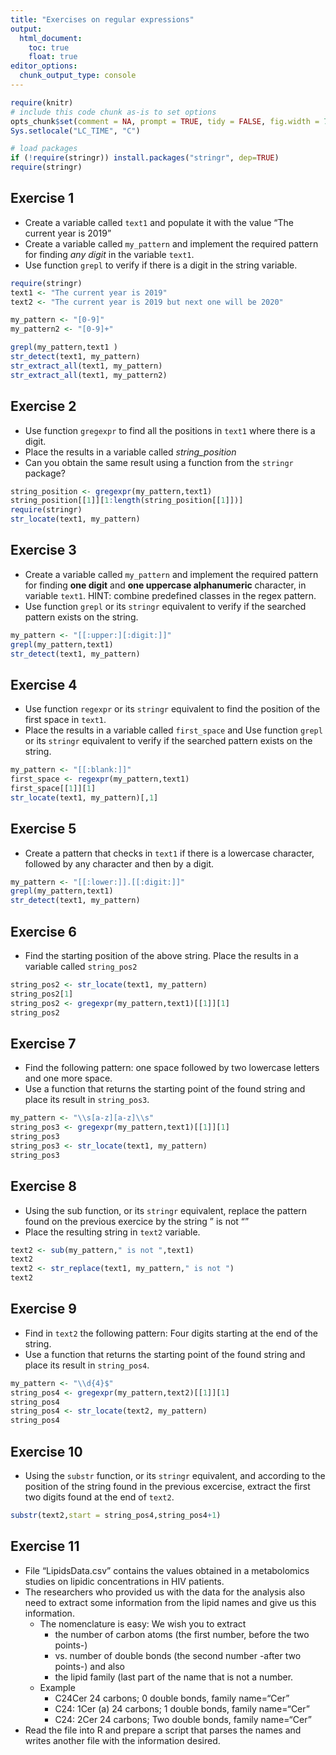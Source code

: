 ---
title: "Exercises on regular expressions"
output: 
  html_document:
    toc: true
    float: true
editor_options: 
  chunk_output_type: console
---

```{r setup, include=FALSE, echo=FALSE}
require(knitr)
# include this code chunk as-is to set options
opts_chunk$set(comment = NA, prompt = TRUE, tidy = FALSE, fig.width = 7, fig.height = 7, echo = FALSE, message = FALSE, warning =FALSE, cache=FALSE, print=FALSE, results=FALSE, include=FALSE)
Sys.setlocale("LC_TIME", "C")
```

```{r, echo=FALSE, message=FALSE}
# load packages
if (!require(stringr)) install.packages("stringr", dep=TRUE)
require(stringr)
```

## Exercise 1

- Create a variable called `text1` and populate it with the value “The current year is 2019”
- Create a variable called `my_pattern` and implement the required pattern for finding *any digit* in the variable `text1`.
- Use function `grepl` to verify if there is a digit in the string variable.

```{r exercise1}
require(stringr)
text1 <- "The current year is 2019"
text2 <- "The current year is 2019 but next one will be 2020"

my_pattern <- "[0-9]"
my_pattern2 <- "[0-9]+"

grepl(my_pattern,text1 )
str_detect(text1, my_pattern)
str_extract_all(text1, my_pattern)
str_extract_all(text1, my_pattern2)
```


## Exercise 2

- Use function `gregexpr` to find all the positions in `text1` where there is a digit.
- Place the results in a variable called *string_position*
- Can you obtain the same result using a function from the `stringr` package?

```{r exercise2}
string_position <- gregexpr(my_pattern,text1)
string_position[[1]][1:length(string_position[[1]])]
require(stringr)
str_locate(text1, my_pattern)
```

## Exercise 3

- Create a variable called `my_pattern` and implement the required pattern for finding **one digit** and **one uppercase alphanumeric** character, in variable `text1`. HINT: combine predefined classes in the regex pattern.
- Use function `grepl` or its `stringr` equivalent to verify if the searched pattern exists on the string.
```{r exercise3}
my_pattern <- "[[:upper:][:digit:]]"
grepl(my_pattern,text1)
str_detect(text1, my_pattern)
```

## Exercise 4
- Use function `regexpr` or its `stringr` equivalent to find the position of the first space in `text1`.
- Place the results in a variable called `first_space` and Use function `grepl` or its `stringr` equivalent to verify if the searched pattern exists on the string.
```{r exercise4}
my_pattern <- "[[:blank:]]"
first_space <- regexpr(my_pattern,text1)
first_space[[1]][1]
str_locate(text1, my_pattern)[,1]
```


## Exercise 5
- Create a pattern that checks in `text1` if there is a lowercase character, followed by any character and then by a digit.
```{r exercise5}
my_pattern <- "[[:lower:]].[[:digit:]]"
grepl(my_pattern,text1)
str_detect(text1, my_pattern)
```


## Exercise 6
- Find the starting position of the above string. Place the results in a variable called `string_pos2`
```{r exercise6}
string_pos2 <- str_locate(text1, my_pattern)
string_pos2[1]
string_pos2 <- gregexpr(my_pattern,text1)[[1]][1]
string_pos2
```

## Exercise 7
- Find the following pattern: one space followed by two lowercase letters and one more space.
- Use a function that returns the starting point of the found string and place its result in `string_pos3`.
```{r exercise7}
my_pattern <- "\\s[a-z][a-z]\\s"
string_pos3 <- gregexpr(my_pattern,text1)[[1]][1]
string_pos3
string_pos3 <- str_locate(text1, my_pattern)
string_pos3
```

## Exercise 8
- Using the sub function, or its `stringr` equivalent, replace the pattern found on the previous exercice by the string " is not ""
- Place the resulting string in `text2` variable.
```{r exercise8}
text2 <- sub(my_pattern," is not ",text1)
text2
text2 <- str_replace(text1, my_pattern," is not ")
text2
```

## Exercise 9
- Find in `text2` the following pattern: Four digits starting at the end of the string.
- Use a function that returns the starting point of the found string and place its result in `string_pos4`.
```{r exercise9}
my_pattern <- "\\d{4}$"
string_pos4 <- gregexpr(my_pattern,text2)[[1]][1]
string_pos4
string_pos4 <- str_locate(text2, my_pattern)
string_pos4
```

## Exercise 10
- Using the `substr` function,  or its `stringr` equivalent, and according to the position of the string found in the previous excercise, extract the first two digits found at the end of `text2`.
```{r exercise10}
substr(text2,start = string_pos4,string_pos4+1)
```

## Exercise 11

- File "LipidsData.csv" contains the values obtained in a metabolomics studies on lipidic concentrations in HIV patients.
- The researchers who provided us with the data for the analysis also need to extract some information from the lipid names and give us this information.
    + The nomenclature is easy: We wish you to extract
        - the number of carbon atoms (the first number, before the two points-) 
        - vs. number of double bonds (the second number -after two points-) and also 
        - the lipid family (last part of the name that is not a number.
    + Example
        - C24Cer 24 carbons; 0 double bonds, family name="Cer"
        - C24: 1Cer (a) 24 carbons; 1 double bonds, family name="Cer"
        - C24: 2Cer 24 carbons; Two double bonds, family name="Cer"
        
- Read the file into R and prepare a script that parses the names and writes another file with the information desired.


